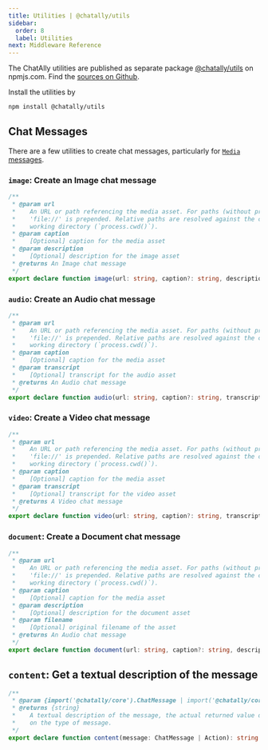 ```yaml
---
title: Utilities | @chatally/utils
sidebar:
  order: 8
  label: Utilities
next: Middleware Reference
---
```



<ModuleLinks id="utils" />

The ChatAlly utilities are published as separate package [@chatally/utils](https://www.npmjs.com/package/@chatally/utils) on npmjs.com. Find the [sources on Github](https://github.com/chatally/chatally/tree/main/packages/utils).

Install the utilities by

```sh
npm install @chatally/utils
```

## Chat Messages

There are a few utilities to create chat messages, particularly for [`Media` messages](../messages/#media).

### `image`: Create an Image chat message

```ts
/**
 * @param url
 *    An URL or path referencing the media asset. For paths (without protocol),
 *    'file://' is prepended. Relative paths are resolved against the current
 *    working directory (`process.cwd()`).
 * @param caption
 *    [Optional] caption for the media asset
 * @param description
 *    [Optional] description for the image asset
 * @returns An Image chat message
 */
export declare function image(url: string, caption?: string, description?: string): Image
```

### `audio`: Create an Audio chat message

```ts
/**
 * @param url
 *    An URL or path referencing the media asset. For paths (without protocol),
 *    'file://' is prepended. Relative paths are resolved against the current
 *    working directory (`process.cwd()`).
 * @param caption
 *    [Optional] caption for the media asset
 * @param transcript
 *    [Optional] transcript for the audio asset
 * @returns An Audio chat message
 */
export declare function audio(url: string, caption?: string, transcript?: string): Audio
```

### `video`: Create a Video chat message

```ts
/**
 * @param url
 *    An URL or path referencing the media asset. For paths (without protocol),
 *    'file://' is prepended. Relative paths are resolved against the current
 *    working directory (`process.cwd()`).
 * @param caption
 *    [Optional] caption for the media asset
 * @param transcript
 *    [Optional] transcript for the video asset
 * @returns A Video chat message
 */
export declare function video(url: string, caption?: string, transcript?: string): Video
```

### `document`: Create a Document chat message

```ts
/**
 * @param url
 *    An URL or path referencing the media asset. For paths (without protocol),
 *    'file://' is prepended. Relative paths are resolved against the current
 *    working directory (`process.cwd()`).
 * @param caption
 *    [Optional] caption for the media asset
 * @param description
 *    [Optional] description for the document asset
 * @param filename
 *    [Optional] original filename of the asset
 * @returns An Audio chat message
 */
export declare function document(url: string, caption?: string, description?: string, filename?: string): Document
```

## `content`: Get a textual description of the message

```ts
/**
 * @param {import('@chatally/core').ChatMessage | import('@chatally/core').Action} msg Any chat message
 * @returns {string}
 *    A textual description of the message, the actual returned value depends
 *    on the type of message.
 */
export declare function content(message: ChatMessage | Action): string
```
